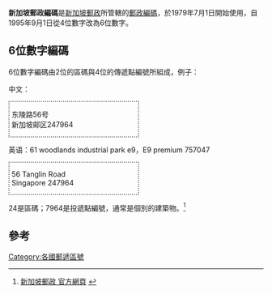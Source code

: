 '''新加坡郵政編碼'''是[[新加坡郵政|新加坡郵政]]所管轄的[[郵政編碼|郵政編碼]]，於1979年7月1日開始使用，自1995年9月1日從4位數字改為6位數字。

==6位數字編碼==
6位數字編碼由2位的區碼與4位的傳遞點編號所組成，例子：

中文：

<div style="display:block; border-style:dotted; border-color:gray; border-width:2px; padding:0em 0em 0em 0.3em; clear:both; width:250px">
东陵路56号<br>
新加坡邮区247964
</div>

英语：61 woodlands industrial park e9，E9 premium 757047


<div style="display:block; border-style:dotted; border-color:gray; border-width:2px; padding:0em 0em 0em 0.3em; clear:both; width:250px">
56 Tanglin Road<br>
Singapore 247964
</div>
24是區碼；7964是投遞點編號，通常是個別的建築物。<ref>[http://www.singpost.com.sg 新加坡郵政 官方網頁] {{Wayback|url=http://www.singpost.com.sg/ |date=19961115073753 }}</ref>

==參考==
{{reflist}}

{{亞洲題目|郵政編碼}}

[[Category:各國郵遞區號|Category:各國郵遞區號]]